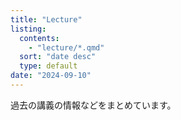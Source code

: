 ```yaml
---
title: "Lecture"
listing: 
  contents: 
    - "lecture/*.qmd"
  sort: "date desc"
  type: default
date: "2024-09-10"
---
```


過去の講義の情報などをまとめています。


